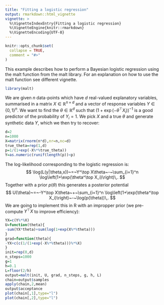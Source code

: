 ```yaml
---
title: "Fitting a logistic regression"
output: rmarkdown::html_vignette
vignette: >
  %\VignetteIndexEntry{Fitting a logistic regression}
  %\VignetteEngine{knitr::rmarkdown}
  %\VignetteEncoding{UTF-8}
---
```


```r
knitr::opts_chunk$set(
  collapse = TRUE,
  comment = "#>"
)
```

This example describes how to perform a Bayesian logistic regression using the malt function from the malt library. For an explanation on how to use the malt function see different vignette.

```r
library(malt)
```

We are given $n$ data-points which have $d$ real-valued explanatory variables, summarised in a matrix $X\in\mathbb{R}^{n\times d}$ and a vector of response variables $Y\in\{0,1\}^{n}$. We want to find the $\theta\in\mathbb{R}^d$ such that $(1+\exp(-\theta^\top X_i))^{-1}$ is a good predictor of the probability of $Y_i=1$. We pick $X$ and a true $\theta$ and generate synthetic data $Y$, which we then try to recover:

```r
d=2
n=1000
X=matrix(rnorm(n*d),nr=n,nc=d)
true_theta=rep(1,d)
p=1/(1+exp(-X%*%true_theta))
Y=as.numeric(runif(length(p))<p)
```
The log-likelihood corresponding to the logistic regression is:
$$
\log(L(y|\theta,x))~=~Y^\top X\theta~-~\sum_{i=1}^n \log\left(1+\exp(\theta^\top X_i)\right)\,.
$$
Together with a prior $p(\theta)$ this generates a posterior potential
$$
U(\theta)~=~-Y^\top X\theta~+~\sum_{i=1}^n \log\left(1+\exp(\theta^\top X_i)\right)~-~\log(p(\theta))\,.
$$
We are going to implement this in R with an impropper prior (we pre-compute $Y^\top X$ to improve efficiency):
```r
YX=c(Y%*%X)
U=function(theta){
-sum(YX*theta)+sum(log(1+exp(X%*%theta)))
}
grad=function(theta){
-YX+c(c(1/(1+exp(-X%*%theta)))%*%X)
}
init=rep(0,d)
n_steps=1000
g=1
h=0.1
L=floor(2/h)
output=malt(init, U, grad, n_steps, g, h, L)
chain=output$samples
apply(chain,2,mean)
output$acceptance
plot(chain[,1],type="l")
plot(chain[,2],type="l")

```
